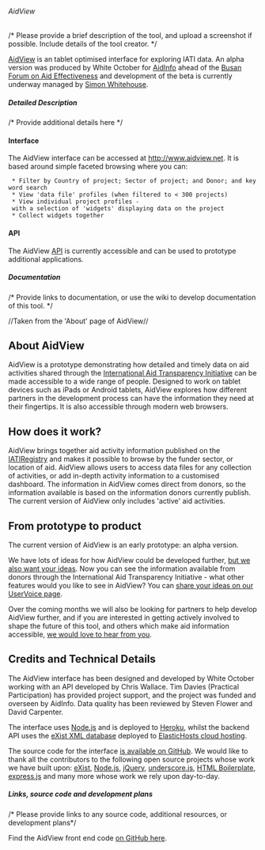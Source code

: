 ====== AidView ======
/* Please provide a brief description of the tool, and upload a screenshot if possible. Include details of the tool creator. */

[[http://www.aidview.net|AidView]] is an tablet optimised interface for exploring IATI data. An alpha version was produced by White October for [[community:aidinfo|AidInfo]] ahead of the [[http://www.aideffectiveness.org/busanhlf4/| Busan Forum on Aid Effectiveness]] and development of the beta is currently underway managed by [[community:user:siwhitehouse|Simon Whitehouse]].

===== Detailed Description =====
/* Provide additional details here */

==== Interface ====

The AidView interface can be accessed at [[http://www.aidview.net]]. It is based around simple faceted browsing where you can:
  * Filter by Country of project; Sector of project; and Donor; and keyword search
  * View 'data file' profiles (when filtered to < 300 projects)
  * View individual project profiles - with a selection of 'widgets' displaying data on the project
  * Collect widgets together

==== API ====

The AidView [[API]] is currently accessible and can be used to prototype additional applications.


===== Documentation =====
/* Provide links to documentation, or use the wiki to develop documentation of this tool. */

//Taken from the 'About' page of AidView//

== About AidView ==

AidView is a prototype demonstrating how detailed and timely data on aid activities shared through the [[http://www.aidtransparency.net|International Aid Transparency Initiative]] can be made accessible to a wide range of people. Designed to work on tablet devices such as iPads or Android tablets, AidView explores how different partners in the development process can have the information they need at their fingertips. It is also accessible through modern web browsers.

== How does it work? ==

AidView brings together aid activity information published on the [[http://www.iatiregistry.org|IATIRegistry]] and makes it possible to browse by the funder sector, or location of aid. AidView allows users to access data files for any collection of activities, or add in-depth activity information to a customised dashboard. The information in AidView comes direct from donors, so the information available is based on the information donors currently publish. The current version of AidView only includes 'active' aid activities.

== From prototype to product ==

The current version of AidView is an early prototype: an alpha version.

We have lots of ideas for how AidView could be developed further, [[https://aidview.uservoice.com|but we also want your ideas]]. Now you can see the information available from donors through the International Aid Transparency Initiative - what other features would you like to see in AidView? You can [[https://aidview.uservoice.com|share your ideas on our UserVoice page]].

Over the coming months we will also be looking for partners to help develop AidView further, and if you are interested in getting actively involved to shape the future of this tool, and others which make aid information accessible, [[mailto:simon@devinit.org|we would love to hear from you]].

== Credits and Technical Details ==

The AidView interface has been designed and developed by White October working with an API developed by Chris Wallace. Tim Davies (Practical Participation) has provided project support, and the project was funded and overseen by AidInfo. Data quality has been reviewed by Steven Flower and David Carpenter.

The interface uses [[http://nodejs.org/|Node.js]] and is deployed to [[http://www.heroku.com/|Heroku]], whilst the backend API uses the [[http://exist-db.org/|eXist XML database]] deployed to [[http://elastichosts.com|ElasticHosts cloud hosting]].

The source code for the interface [[https://github.com/whiteoctober/IATI|is available on GitHub]]. We would like to thank all the contributors to the following open source projects whose work we have built upon: [[http://exist-db.org/|eXist]], [[http://nodejs.org/|Node.js]], [[http://jquery.com|jQuery]], [[http://documentcloud.github.com/underscore/|underscore.js]], [[http://html5boilerplate.com/|HTML Boilerplate]], [[http://expressjs.com/|express.js]] and many more whose work we rely upon day-to-day. 
===== Links, source code and development plans =====
/* Please provide links to any source code, additional resources, or development plans*/

Find the AidView front end code [[https://github.com/whiteoctober/IATI|on GitHub here]].